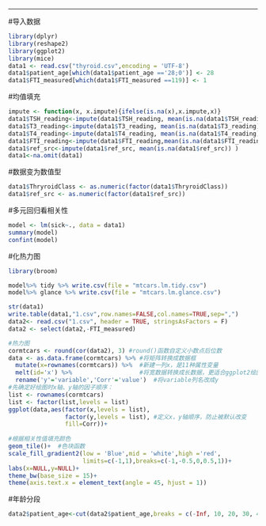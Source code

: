 ---
#导入数据

```r
library(dplyr)
library(reshape2)
library(ggplot2)
library(mice)
data1 <- read.csv("thyroid.csv",encoding = 'UTF-8')
data1$patient_age[which(data1$patient_age =='28;0')] <- 28
data1$FTI_measured[which(data1$FTI_measured ==119)] <- 1
```
#均值填充

```r
impute <- function(x, x.impute){ifelse(is.na(x),x.impute,x)}
data1$TSH_reading<-impute(data1$TSH_reading, mean(is.na(data1$TSH_reading)) )
data1$T3_reading<-impute(data1$T3_reading, mean(is.na(data1$T3_reading)) )
data1$T4_reading<-impute(data1$T4_reading, mean(is.na(data1$T4_reading)) )
data1$FTI_reading<-impute(data1$FTI_reading,mean(is.na(data1$FTI_reading))) 
data1$ref_src<-impute(data1$ref_src, mean(is.na(data1$ref_src)) )
data1<-na.omit(data1) 
```
#数据变为数值型

```r
data1$ThryroidClass <- as.numeric(factor(data1$ThryroidClass))
data1$ref_src <- as.numeric(factor(data1$ref_src))
```
#多元回归看相关性
```r
model <- lm(sick~., data = data1)
summary(model)
confint(model)
```
#化热力图
```r
library(broom)

model%>% tidy %>% write.csv(file = "mtcars.lm.tidy.csv")
model%>% glance %>% write.csv(file = "mtcars.lm.glance.csv")
```


```r
str(data1)
write.table(data1,"1.csv",row.names=FALSE,col.names=TRUE,sep=",")
data2<- read.csv("1.csv", header = TRUE, stringsAsFactors = F)
data2 <- select(data2,-FTI_measured)
```


```r
#热力图
cormtcars <- round(cor(data2), 3) #round()函数自定义小数点后位数
data <- as.data.frame(cormtcars) %>% #将矩阵转换成数据框
  mutate(x=rownames(cormtcars)) %>%  #新建一列x，是11种属性变量
  melt(id='x') %>%                   #将宽数据转换成长数据，更适合ggplot2绘图
  rename('y'='variable','Corr'='value')  #将variable列名改成y
#先确定好绘图时x轴、y轴的因子顺序：
list <- rownames(cormtcars)
list <- factor(list,levels = list)
ggplot(data,aes(factor(x,levels = list),
                factor(y,levels = list), #定义x，y轴顺序，防止被默认改变
                fill=Corr))+
  
#根据相关性值填充颜色
geom_tile()+  #色块函数
scale_fill_gradient2(low = 'Blue',mid = 'white',high ='red',
                     limits=c(-1,1),breaks=c(-1,-0.5,0,0.5,1))+
labs(x=NULL,y=NULL)+
theme_bw(base_size = 15)+
theme(axis.text.x = element_text(angle = 45, hjust = 1)) 
```

#年龄分段
```r
data2$patient_age<-cut(data2$patient_age,breaks = c(-Inf, 10, 20, 30, 40 ,50 ,60, 70, 80, 90, Inf),labels = c('1-10','11-20','21-30','31-40','41-50','51-60','61-70','71-80','81-90','91-100'))
```

